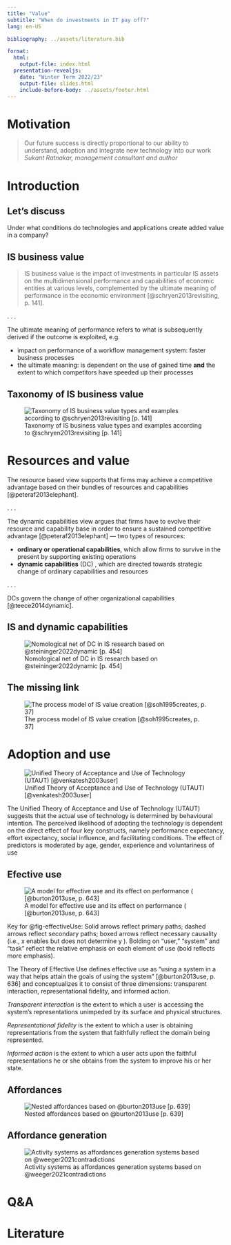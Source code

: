```yaml
---
title: "Value"  
subtitle: "When do investments in IT pay off?"
lang: en-US

bibliography: ../assets/literature.bib

format: 
  html:
    output-file: index.html
  presentation-revealjs:
    date: "Winter Term 2022/23"
    output-file: slides.html 
    include-before-body: ../assets/footer.html
---
```



# Motivation {.vertical-center background-color="#0333ff" background-image="../assets/bg.jpg"}

> Our future success is directly proportional to our ability to understand, adoption and integrate new technology into our work  *Sukant Ratnakar, management consultant and author*

# Introduction {.vertical-center background-color="#0333ff"}

## Let's discuss {.html-hidden .unlisted .unnumbered .vertical-center background-color="#0333ff" background-image="../assets//bg.jpg"}

Under what conditions do technologies and applications create added value in a company?

## IS business value

> IS business value is the impact of investments in particular IS assets on the multidimensional performance and capabilities of economic entities at various levels, complemented by the ultimate meaning of performance in the economic environment [@schryen2013revisiting, p. 141].

. . .

The ultimate meaning of performance refers to what is subsequently derived if the outcome is exploited, e.g.

:::{.incremental}
- impact on performance of a workflow management system: faster business processes
- the ultimate meaning: is dependent on the use of gained time **and** the extent to which competitors have speeded up their processes
:::

## Taxonomy of IS business value

![Taxonomy of IS business value types and examples according to @schryen2013revisiting [p. 141]](images/value.svg){#fig-value}

# Resources and value

The resource based view supports that firms may achieve a competitive advantage based on their bundles of resources and capabilities [@peteraf2013elephant].

. . .

The dynamic capabilities view argues that firms have to evolve their resource and capability base in order to ensure a sustained competitive advantage [@peteraf2013elephant] — two types of resources:

:::{.incremental}
- **ordinary or operational capabilities**, which allow firms to survive in the present by supporting existing operations
- **dynamic capabilities** (DC) , which are directed towards strategic change of ordinary capabilities and resources
:::

. . .

DCs govern the change of other organizational capabilities [@teece2014dynamic]. 

## IS and dynamic capabilities

![Nomological net of DC in IS research based on @steininger2022dynamic [p. 454]](images/dc.svg){#fig-dc}

## The missing link

![The process model of IS value creation [@soh1995creates, p. 37]](images/process.svg){#fig-process}

# Adoption and use

![Unified Theory of Acceptance and Use of Technology (UTAUT) [@venkatesh2003user]](images/utaut.svg){#fig-UTAUT}

:::{.notes}
The Unified Theory of Acceptance and Use of Technology (UTAUT) suggests that the actual use of technology is determined by behavioural intention. The perceived likelihood of adopting the technology is dependent on the direct effect of four key constructs, namely performance expectancy, effort expectancy, social influence, and facilitating conditions. The effect of predictors is moderated by age, gender, experience and voluntariness of use
:::

## Efective use

![A model for effective use and its effect on performance ( [@burton2013use, p. 643]](images/effective-use.svg){#fig-effectiveUse}

:::{.notes}

:::{.small}
Key for @fig-effectiveUse: Solid arrows reflect primary paths; dashed arrows reflect secondary paths; boxed arrows reflect necessary causality (i.e., x enables but does not determine
y ). Bolding on “user,” “system” and “task” reflect the relative emphasis on each element of use (bold reflects more emphasis).
:::

The Theory of Effective Use defines effective use as “using a system in a way that helps attain the goals of using the system” [@burton2013use, p. 636] and conceptualizes it to consist of three dimensions: transparent interaction, representational fidelity, and informed action.

*Transparent interaction* is the extent to which a user is accessing the system’s representations unimpeded by its surface and physical structures.

*Representational fidelity* is the extent to which a user is obtaining representations from the system that faithfully reflect the domain being represented.

*Informed action* is the extent to which a user acts upon the faithful representations he or she obtains from the
system to improve his or her state.
:::

## Affordances

![Nested affordances based on @burton2013use [p. 639]](images/affordances.svg){#fig-affordances}


## Affordance generation

![Activity systems as affordances generation systems based on @weeger2021contradictions](images/at.svg){#fig-at}

# Q&A {.html-hidden .unlisted .vertical-center background-color="#0333ff" background-image="../assets/bg.jpg"}

# Literature

:::{#refs}
:::
